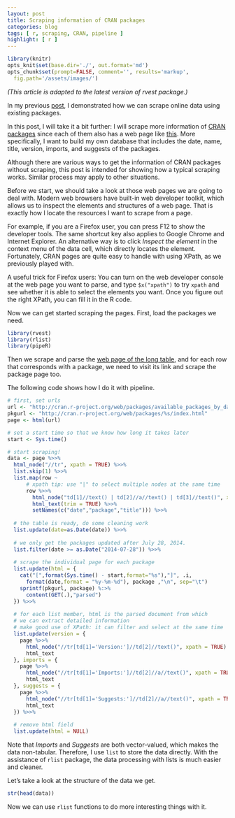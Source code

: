 ```yaml
---
layout: post
title: Scraping information of CRAN packages
categories: blog
tags: [ r, scraping, CRAN, pipeline ]
highlight: [ r ]
---
```


```r
library(knitr)
opts_knit$set(base.dir='./', out.format='md')
opts_chunk$set(prompt=FALSE, comment='', results='markup',
  fig.path='/assets/images/')
```

*(This article is adapted to the latest version of rvest package.)*

In my previous [post](http://renkun.me/blog/2014/07/25/what-are-the-most-popular-keywords-of-cran-packages.html), I demonstrated how we can scrape online data using existing packages. 

In this post, I will take it a bit further: I will scrape more information of [CRAN packages](http://cran.r-project.org/web/packages/available_packages_by_date.html) since each of them also has a web page like [this](http://cran.r-project.org/web/packages/rlist/). More specifically, I want to build my own database that includes the date, name, title, version, imports, and suggests of the packages.

Although there are various ways to get the information of CRAN packages without scraping, this post is intended for showing how a typical scraping works. Similar process may apply to other situations.

Before we start, we should take a look at those web pages we are going to deal with. Modern web browsers have built-in web developer toolkit, which allows us to inspect the elements and structures of a web page. That is exactly how I locate the resources I want to scrape from a page.

For example, if you are a Firefox user, you can press F12 to show the developer tools. The same shortcut key also applies to Google Chrome and Internet Explorer. An alternative way is to click *Inspect the element* in the context menu of the data cell, which directly locates the element. Fortunately, CRAN pages are quite easy to handle with using XPath, as we previously played with. 

A useful trick for Firefox users: You can turn on the web developer console at the web page you want to parse, and type `$x("xpath")` to try `xpath` and see whether it is able to select the elements you want. Once you figure out the right XPath, you can fill it in the R code.

Now we can get started scraping the pages. First, load the packages we need.

```r
library(rvest)
library(rlist)
library(pipeR)
```

Then we scrape and parse the [web page of the long table](http://cran.r-project.org/web/packages/available_packages_by_date.html), and for each row that corresponds with a package, we need to visit its link and scrape the package page too.

The following code shows how I do it with pipeline.

```r
# first, set urls
url <- "http://cran.r-project.org/web/packages/available_packages_by_date.html"
pkgurl <- "http://cran.r-project.org/web/packages/%s/index.html"
page <- html(url)

# set a start time so that we know how long it takes later
start <- Sys.time()

# start scraping!
data <- page %>>%
  html_node("//tr", xpath = TRUE) %>>%
  list.skip(1) %>>%
  list.map(row ~
      # xpath tip: use "|" to select multiple nodes at the same time
      row %>>%
        html_node("td[1]//text() | td[2]//a//text() | td[3]//text()", xpath = TRUE) %>>%
        html_text(trim = TRUE) %>>%
        setNames(c("date","package","title"))) %>>%
  
  # the table is ready, do some cleaning work
  list.update(date=as.Date(date)) %>>%
  
  # we only get the packages updated after July 28, 2014.
  list.filter(date >= as.Date("2014-07-28")) %>>%
  
  # scrape the individual page for each package
  list.update(html = {
    cat("[",format(Sys.time() - start,format="%s"),"]", .i,
      format(date,format = "%y-%m-%d"), package ,"\n", sep="\t")
    sprintf(pkgurl, package) %:>%
      content(GET(.),"parsed")
  }) %>>%
  
  # for each list member, html is the parsed document from which
  # we can extract detailed information
  # make good use of XPath: it can filter and select at the same time
  list.update(version = {
    page %>>%
      html_node("//tr[td[1]='Version:']//td[2]//text()", xpath = TRUE) %>>%
      html_text
  }, imports = {
    page %>>%
      html_node("//tr[td[1]='Imports:']//td[2]//a//text()", xpath = TRUE) %>>%
      html_text
  }, suggests = {
    page %>>%
      html_node("//tr[td[1]='Suggests:']//td[2]//a//text()", xpath = TRUE) %>>%
      html_text
  }) %>>%
  
  # remove html field
  list.update(html = NULL)
```

Note that *Imports* and *Suggests* are both vector-valued, which makes the data non-tabular. Therefore, I use `list` to store the data directly. With the assistance of `rlist` package, the data processing with lists is much easier and cleaner.

Let's take a look at the structure of the data we get.

```r
str(head(data))
```

Now we can use `rlist` functions to do more interesting things with it.
